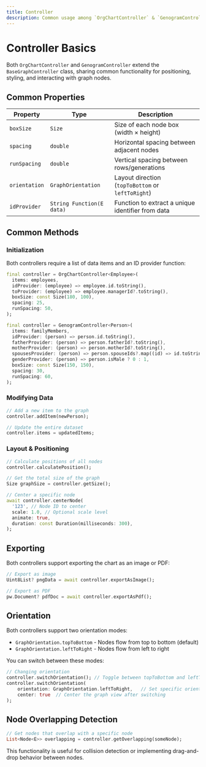 ```yaml
---
title: Controller
description: Common usage among `OrgChartController` & `GenogramController`
---
```



# Controller Basics

Both `OrgChartController` and `GenogramController` extend the `BaseGraphController` class, sharing common functionality for positioning, styling, and interacting with graph nodes.

## Common Properties

| Property | Type | Description |
|----------|------|-------------|
| `boxSize` | `Size` | Size of each node box (width × height) |
| `spacing` | `double` | Horizontal spacing between adjacent nodes |
| `runSpacing` | `double` | Vertical spacing between rows/generations |
| `orientation` | `GraphOrientation` | Layout direction (`topToBottom` or `leftToRight`) |
| `idProvider` | `String Function(E data)` | Function to extract a unique identifier from data |

## Common Methods

### Initialization

Both controllers require a list of data items and an ID provider function:

<Tabs>
<TabItem value="org" label="OrgChartController">

```dart
final controller = OrgChartController<Employee>(
  items: employees,
  idProvider: (employee) => employee.id.toString(),
  toProvider: (employee) => employee.managerId?.toString(),
  boxSize: const Size(180, 100),
  spacing: 25,
  runSpacing: 50,
);
```

</TabItem>
<TabItem value="genogram" label="GenogramController">

```dart
final controller = GenogramController<Person>(
  items: familyMembers,
  idProvider: (person) => person.id.toString(),
  fatherProvider: (person) => person.fatherId?.toString(),
  motherProvider: (person) => person.motherId?.toString(),
  spousesProvider: (person) => person.spouseIds?.map((id) => id.toString()).toList(),
  genderProvider: (person) => person.isMale ? 0 : 1,
  boxSize: const Size(150, 150),
  spacing: 30,
  runSpacing: 60,
);
```

</TabItem>
</Tabs>

### Modifying Data

```dart
// Add a new item to the graph
controller.addItem(newPerson);

// Update the entire dataset
controller.items = updatedItems;
```

### Layout & Positioning

```dart
// Calculate positions of all nodes
controller.calculatePosition();

// Get the total size of the graph
Size graphSize = controller.getSize();

// Center a specific node
await controller.centerNode(
  '123', // Node ID to center
  scale: 1.0, // Optional scale level
  animate: true,
  duration: const Duration(milliseconds: 300),
);
```

## Exporting

Both controllers support exporting the chart as an image or PDF:

```dart
// Export as image
Uint8List? pngData = await controller.exportAsImage();

// Export as PDF
pw.Document? pdfDoc = await controller.exportAsPdf();
```

## Orientation

Both controllers support two orientation modes:

- `GraphOrientation.topToBottom` - Nodes flow from top to bottom (default)
- `GraphOrientation.leftToRight` - Nodes flow from left to right

You can switch between these modes:

```dart
// Changing orientation
controller.switchOrientation(); // Toggle between topToBottom and leftToRight
controller.switchOrientation(
    orientation: GraphOrientation.leftToRight,   // Set specific orientation
    center: true  // Center the graph view after switching
);
```

## Node Overlapping Detection

```dart
// Get nodes that overlap with a specific node
List<Node<E>> overlapping = controller.getOverlapping(someNode);
```

This functionality is useful for collision detection or implementing drag-and-drop behavior between nodes.